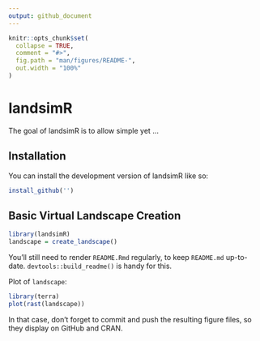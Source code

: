 ```yaml
---
output: github_document
---
```


<!-- README.md is generated from README.Rmd. Please edit that file -->

```r
knitr::opts_chunk$set(
  collapse = TRUE,
  comment = "#>",
  fig.path = "man/figures/README-",
  out.width = "100%"
)
```

# landsimR

<!-- badges: start -->
<!-- badges: end -->

The goal of landsimR is to allow simple yet ...

## Installation

You can install the development version of landsimR like so:

``` r
install_github('')
```

## Basic Virtual Landscape Creation


```r
library(landsimR)
landscape = create_landscape()
```


You'll still need to render `README.Rmd` regularly, to keep `README.md` up-to-date. `devtools::build_readme()` is handy for this.

Plot of `landscape`:

```r
library(terra)
plot(rast(landscape))
```

In that case, don't forget to commit and push the resulting figure files, so they display on GitHub and CRAN.
